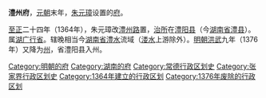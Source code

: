 '''澧州府'''，[[元朝|元朝]]末年，[[朱元璋|朱元璋]]设置的[[府_(行政区划)|府]]。

[[至正|至正]]二十四年（1364年），朱元璋改[[澧州路|澧州路]]置，[[治所|治所]]在[[澧阳县|澧阳县]]（今[[湖南省|湖南省]][[澧县|澧县]]）。属[[湖广行省|湖广行省]]。辖晚相当今[[湖南省|湖南省]][[澧水|澧水]]流域（[[溇水|溇水]]上游除外）。[[明朝|明朝]][[洪武|洪武]]九年（1376年）又降为[[澧州|州]]，省澧阳县入州。 

{{明朝行政区划小作品}}
[[Category:明朝的府|Category:明朝的府]]
[[Category:湖南的府|Category:湖南的府]]
[[Category:常德行政区划史|Category:常德行政区划史]]
[[Category:张家界行政区划史|Category:张家界行政区划史]]
[[Category:1364年建立的行政区划|Category:1364年建立的行政区划]]
[[Category:1376年废除的行政区划|Category:1376年废除的行政区划]]